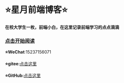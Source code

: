 
# ⭐星月前端博客⭐

**在校大学生一枚，前端小白，在这里记录前端学习的点点滴滴**

### [点击开始阅读](https://xingyue.vercel.app/javascript/AJAX)

**⭐WeChat**:15237156071

**⭐gitee:**[点击这里](https://gitee.com/xingyueqianduan/projects)

**⭐GitHub:**[点击这里](https://github.com/858399075/xingyuejs)


